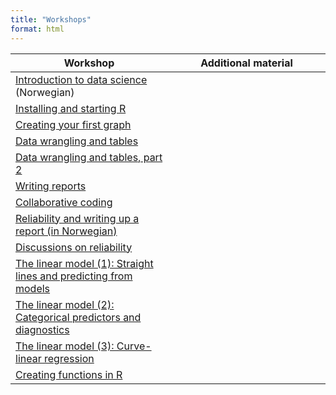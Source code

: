 ```yaml
---
title: "Workshops"
format: html
---
```


|Workshop |Additional material|
| --- | --- |
|[Introduction to data science](ws1-data-science-intro.html) (Norwegian)| |
|[Installing and starting R](ws2-installing-r.html)| |
|[Creating your first graph](ws3-first-graph.html) | |
|[Data wrangling and tables](ws4-data-wrangling-tables.html)| |
|[Data wrangling and tables, part 2](ws4b-tables.html)| |
|[Writing reports](ws5-writing-reports.html)| |
|[Collaborative coding](ws6-git.html)| |
|[Reliability and writing up a report (in Norwegian)](ws7-norwegian.html)|
|[Discussions on reliability](ws7-reliability.html)|
|[The linear model (1): Straight lines and predicting from models](ws8-linear-model.html)|
|[The linear model (2): Categorical predictors and diagnostics](ws9-linear-model-categorical.html)|
|[The linear model (3): Curve-linear regression](ws10-curve-linear.html)|
|[Creating functions in R](ws12-writing-functions.html)|